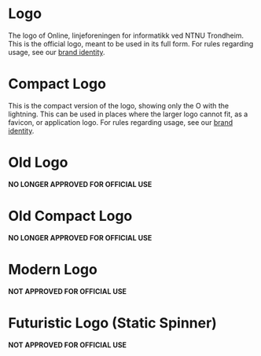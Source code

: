 
<Meta title="Logo" component={ModernLogo} />

# Logo

The logo of Online, linjeforeningen for informatikk ved NTNU Trondheim.
This is the official logo, meant to be used in its full form.
For rules regarding usage, see our [brand identity](https://online.ntnu.no/wiki/online/info/innsikt-og-interface/grafisk-profil/).

<Preview>
  <Story name="Logo">
    <ExampleContainer>
      <Logo width="400px" />
      <Logo width={500} primaryColor={colors.error} secondaryColor="#0A94C2" />
    </ExampleContainer>
  </Story>
</Preview>

<Props of={Logo} />

# Compact Logo

This is the compact version of the logo, showing only the O with the lightning.
This can be used in places where the larger logo cannot fit, as a favicon, or application logo.
For rules regarding usage, see our [brand identity](https://online.ntnu.no/wiki/online/info/innsikt-og-interface/grafisk-profil/).

<Preview>
  <Story name="Compact Logo">
    <ExampleContainer>
      <CompactLogo width="150px" />
      <CompactLogo width={200} primaryColor={colors.error} secondaryColor="#0A94C2" />
    </ExampleContainer>
  </Story>
</Preview>

<Props of={CompactLogo} />

# Old Logo

**NO LONGER APPROVED FOR OFFICIAL USE**

<Preview>
  <Story name="Old Logo">
    <ExampleContainer>
      <OldLogo width="400px" />
      <OldLogo width={500} primaryColor={colors.error} secondaryColor="#0A94C2" />
    </ExampleContainer>
  </Story>
</Preview>

<Props of={OldLogo} />

# Old Compact Logo

**NO LONGER APPROVED FOR OFFICIAL USE**

<Preview>
  <Story name="Old Compact Logo">
    <ExampleContainer>
      <OldCompactLogo width="150px" />
      <OldCompactLogo width={200} primaryColor={colors.error} secondaryColor="#0A94C2" />
    </ExampleContainer>
  </Story>
</Preview>

<Props of={OldCompactLogo} />

# Modern Logo

**NOT APPROVED FOR OFFICIAL USE**

<Preview>
  <Story name="Modern Logo">
    <ExampleContainer>
      <ModernLogo width="150px" />
      <ModernLogo width={200} primaryColor={colors.error} secondaryColor="#0A94C2" />
    </ExampleContainer>
  </Story>
</Preview>

<Props of={ModernLogo} />

# Futuristic Logo (Static Spinner)

**NOT APPROVED FOR OFFICIAL USE**

<Preview>
  <Story name="Static Spinner Logo">
    <ExampleContainer>
      <StaticSpinnerLogo width="150px" />
      <StaticSpinnerLogo width={200} primaryColor={colors.error} secondaryColor="#0A94C2" />
    </ExampleContainer>
  </Story>
</Preview>

<Props of={StaticSpinnerLogo} />
